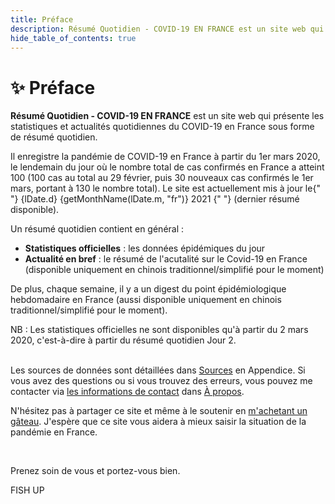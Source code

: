 ```yaml
---
title: Préface
description: Résumé Quotidien - COVID-19 EN FRANCE est un site web qui présente les statistiques et actualités quotidiennes du COVID-19 en France sous forme de résumé quotidien
hide_table_of_contents: true
---
```



<h1 className="pages--h1">✨ Préface</h1>

**Résumé Quotidien - COVID-19 EN FRANCE** est un site web qui présente les statistiques et actualités quotidiennes du COVID-19 en France sous forme de résumé quotidien.

<p>
  Il enregistre la pandémie de COVID-19 en France à partir du 1er mars 2020, le lendemain du jour où le nombre total de
  cas confirmés en France a atteint 100 (100 cas au total au 29 février, puis 30 nouveaux cas confirmés le 1er mars, portant à 130 le nombre total). Le site est actuellement mis à jour le{" "}
  <Link to={`/digest/2021/${monthEnLower(lDate.m)}/${lDate.d}`}>
    {lDate.d} {getMonthName(lDate.m, "fr")} 2021
  </Link>{" "}
  (dernier résumé disponible).
</p>

Un résumé quotidien contient en général :

- **Statistiques officielles** : les données épidémiques du jour
- **Actualité en bref** : le résumé de l'acutalité sur le Covid-19 en France (disponible uniquement en chinois traditionnel/simplifié pour le moment)

De plus, chaque semaine, il y a un digest du point épidémiologique hebdomadaire en France (aussi disponible uniquement en chinois traditionnel/simplifié pour le moment).

<div className="comment--translc_gray">
  NB : Les statistiques officielles ne sont disponibles qu'à partir du 2 mars 2020, c'est-à-dire à partir du résumé quotidien Jour 2.
</div>
<br />

Les sources de données sont détaillées dans [Sources](digest/sources) en Appendice. Si vous avez des questions ou si vous trouvez des erreurs, vous pouvez me contacter via [les informations de contact](about#contact) dans [À propos](about).

N'hésitez pas à partager ce site et même à le soutenir en [m'achetant un gâteau](about#support-this-website). J'espère que ce site vous aidera à mieux saisir la situation de la pandémie en France.

<br />

Prenez soin de vous et portez-vous bien.

FISH UP

<div className="flex-center--wrap">
  <DigestLinkButton linkType="latest" isButtonOutline={false} buttonText="Lire le dernier résumé" />
  <DigestLinkButton linkType="random" isButtonOutline={true} buttonText="Lire un résumé aléatoire" />
</div>
